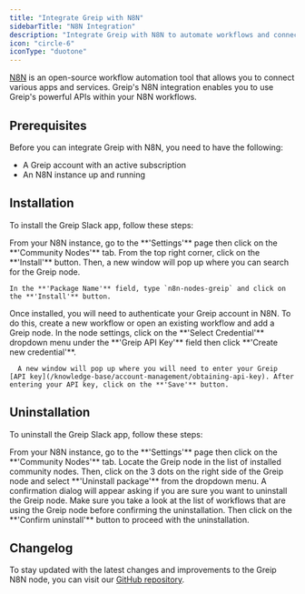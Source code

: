```yaml
---
title: "Integrate Greip with N8N"
sidebarTitle: "N8N Integration"
description: "Integrate Greip with N8N to automate workflows and connect with various services"
icon: "circle-6"
iconType: "duotone"
---
```


[N8N](https://n8n.io/) is an open-source workflow automation tool that allows you to connect various apps and services. Greip's N8N integration enables you to use Greip's powerful APIs within your N8N workflows.

## Prerequisites

Before you can integrate Greip with N8N, you need to have the following:

- A Greip account with an active subscription
- An N8N instance up and running

## Installation

To install the Greip Slack app, follow these steps:

<Steps>
  <Step title="Accessing Community Nodes">
    From your N8N instance, go to the **'Settings'** page then click on the **'Community Nodes'** tab.
  </Step>
  <Step title="Installing the Greip Node">
    From the top right corner, click on the **'Install'** button. Then, a new window will pop up where you can search for the Greip node.

    In the **'Package Name'** field, type `n8n-nodes-greip` and click on the **'Install'** button.

  </Step>
  <Step title="Credential Setup">
      Once installed, you will need to authenticate your Greip account in N8N. To do this, create a new workflow or open an existing workflow and add a Greip node. In the node settings, click on the **'Select Credential'** dropdown menu under the **'Greip API Key'** field then click **'Create new credential'**.
      
      A new window will pop up where you will need to enter your Greip [API key](/knowledge-base/account-management/obtaining-api-key). After entering your API key, click on the **'Save'** button.
  </Step>

</Steps>

## Uninstallation

To uninstall the Greip Slack app, follow these steps:

<Steps>
  <Step title="Accessing Community Nodes">
    From your N8N instance, go to the **'Settings'** page then click on the
    **'Community Nodes'** tab.
  </Step>
  <Step title="Uninstalling the Greip Node">
    Locate the Greip node in the list of installed community nodes. Then, click
    on the 3 dots on the right side of the Greip node and select **'Uninstall
    package'** from the dropdown menu.
  </Step>
  <Step title="Confirmation">
    A confirmation dialog will appear asking if you are sure you want to
    uninstall the Greip node. Make sure you take a look at the list of workflows
    that are using the Greip node before confirming the uninstallation. Then
    click on the **'Confirm uninstall'** button to proceed with the
    uninstallation.
  </Step>
</Steps>

## Changelog

To stay updated with the latest changes and improvements to the Greip N8N node, you can visit our [GitHub repository](https://github.com/Greipio/n8n-nodes-greip/blob/main/CHANGELOG.md).
